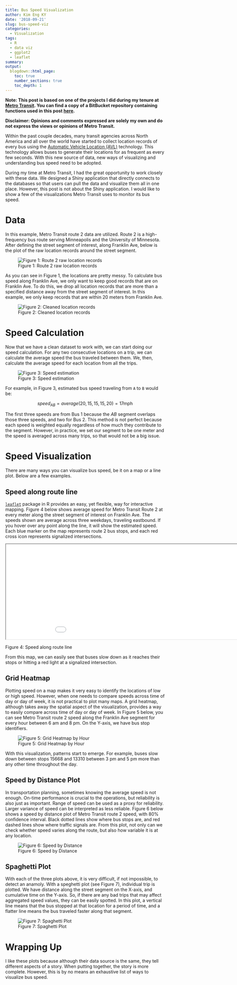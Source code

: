 ```yaml
---
title: Bus Speed Visualization
author: Kim Eng KY
date: '2018-09-21'
slug: bus-speed-viz
categories:
  - Visualization
tags:
  - R
  - data viz
  - ggplot2
  - leaflet
summary: 
output:
  blogdown::html_page:
    toc: true
    number_sections: true
    toc_depth: 1
---
```


**Note: This post is based on one of the projects I did during my tenure at [Metro Transit](metrotransit.org). You can find a copy of a BitBucket repository containing functions used in this post [here](https://bitbucket.org/metrotransitsi/speed-calculation/src/master/).**

**Disclaimer: Opinions and comments expressed are solely my own and do not express the views or opinions of Metro Transit.**

Within the past couple decades, many transit agencies across North America and all over the world have started to collect location records of every bus using the [Automatic Vehicle Location (AVL)](https://en.wikipedia.org/wiki/Automatic_vehicle_location) technology. This technology allows buses to generate their locations for as frequent as every few seconds. With this new source of data, new ways of visualizing and understanding bus speed need to be adopted. 

During my time at Metro Transit, I had the great opportunity to work closely with these data. We designed a Shiny application that directly connects to the databases so that users can pull the data and visualize them all in one place. However, this post is not about the Shiny application. I would like to show a few of the visualizations Metro Transit uses to monitor its bus speed.

# Data 

In this example, Metro Transit route 2 data are utilized. Route 2 is a high-frequency bus route serving Minneapolis and the University of Minnesota. After defining the street segment of interest, along Franklin Ave, below is the plot of the raw location records around the street segment. 

![Figure 1: Route 2 raw location records](/img/raw-lm.png)

As you can see in Figure 1, the locations are pretty messy. To calculate bus speed along Franklin Ave, we only want to keep good records that are on Franklin Ave. To do this, we drop all location records that are more than a specified distance away from the street segment of interest. In this example, we only keep records that are within 20 meters from Franklin Ave. 

![Figure 2: Cleaned location records](/img/cleaned-lm.png)

# Speed Calculation

Now that we have a clean dataset to work with, we can start doing our speed calculation. For any two consecutive locations on a trip, we can calculate the average speed the bus traveled between them. We, then, calculate the average speed for each location from all the trips. 

![Figure 3: Speed estimation](/img/speed-calc.png)

For example, in Figure 3, estimated bus speed traveling from `A` to `B` would be:

$$speed_{AB} = average(20, 15, 15, 15, 20) = 17 \text{mph}$$

The first three speeds are from Bus 1 because the *AB* segment overlaps those three speeds, and two for Bus 2. This method is not perfect because each speed is weighted equally regardless of how much they contribute to the segment. However, in practice, we set our segment to be one meter and the speed is averaged across many trips, so that would not be a big issue. 

# Speed Visualization

There are many ways you can visualize bus speed, be it on a map or a line plot. Below are a few examples.

## Speed along route line

[`leaflet`](https://rstudio.github.io/leaflet/) package in R provides an easy, yet flexible, way for interactive mapping. Figure 4 below shows average speed for Metro Transit Route 2 at every meter along the street segment of interest on Franklin Ave. The speeds shown are average across three weekdays, traveling eastbound. If you hover over any point along the line, it will show the estimated speed. Each blue marker on the map represents route 2 bus stops, and each red cross icon represents signalized intersections.

<iframe src="/html/speed-line.html" width=1000 height = 300]></iframe>
Figure 4: Speed along route line


From this map, we can easily see that buses slow down as it reaches their stops or hitting a red light at a signalized intersection.

## Grid Heatmap

Plotting speed on a map makes it very easy to identify the locations of low or high speed. However, when one needs to compare speeds across time of day or day of week, it is not practical to plot many maps. A grid heatmap, although takes away the spatial aspect of the visualization, provides a way to easily compare across time of day or day of week. In Figure 5 below, you can see Metro Transit route 2 speed along the Franklin Ave segment for every hour between 6 am and 8 pm. On the Y-axis, we have bus stop identifiers. 

![Figure 5: Grid Heatmap by Hour](/img/grid-heatmap.png)

With this visualization, patterns start to emerge. For example, buses slow down between stops 15668 and 13310 between 3 pm and 5 pm more than any other time throughout the day.

## Speed by Distance Plot

In transportation planning, sometimes knowing the average speed is not enough. On-time performance is crucial to the operations, but reliability is also just as important. Range of speed can be used as a proxy for reliability. Larger variance of speed can be interpreted as less reliable. Figure 6 below shows a speed by distance plot of Metro Transit route 2 speed, with 80\% confidence interval. Black dotted lines show where bus stops are, and red dashed lines show where traffic signals are. From this plot, not only can we check whether speed varies along the route, but also how variable it is at any location. 

![Figure 6: Speed by Distance](/img/speed-distance.png)

## Spaghetti Plot

With each of the three plots above, it is very difficult, if not impossible, to detect an anamoly. With a speghetti plot (see Figure 7), individual trip is plotted. We have distance along the street segment on the X-axis, and cumulative time on the Y-axis. So, if there are any bad trips that may affect aggregated speed values, they can be easily spotted. In this plot, a vertical line means that the bus stopped at that location for a period of time, and a flatter line means the bus traveled faster along that segment. 

![Figure 7: Spaghetti Plot](/img/spaghetti.png)

# Wrapping Up

I like these plots because although their data source is the same, they tell different aspects of a story. When putting together, the story is more complete. However, this is by no means an exhaustive list of ways to visualize bus speed. 
